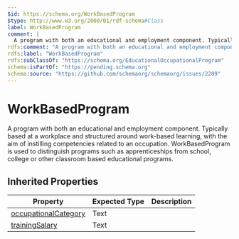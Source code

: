 ```yaml
---
$id: https://schema.org/WorkBasedProgram
$type: http://www.w3.org/2000/01/rdf-schema#Class
label: WorkBasedProgram
comment: |
  A program with both an educational and employment component. Typically based at a workplace and structured around work-based learning, with the aim of instilling competencies related to an occupation. WorkBasedProgram is used to distinguish programs such as apprenticeships from school, college or other classroom based educational programs.
rdfs:comment: "A program with both an educational and employment component. Typically based at a workplace and structured around work-based learning, with the aim of instilling competencies related to an occupation. WorkBasedProgram is used to distinguish programs such as apprenticeships from school, college or other classroom based educational programs."
rdfs:label: "WorkBasedProgram"
rdfs:subClassOf: "https://schema.org/EducationalOccupationalProgram"
schema:isPartOf: "https://pending.schema.org"
schema:source: "https://github.com/schemaorg/schemaorg/issues/2289"
---
```


# WorkBasedProgram

A program with both an educational and employment component. Typically based at a workplace and structured around work-based learning, with the aim of instilling competencies related to an occupation. WorkBasedProgram is used to distinguish programs such as apprenticeships from school, college or other classroom based educational programs.

## Inherited Properties

| Property | Expected Type | Description |
| --- | --- | --- |
| [occupationalCategory](https://schema.org/occupationalCategory) | Text |  |
| [trainingSalary](https://schema.org/trainingSalary) | Text |  |
